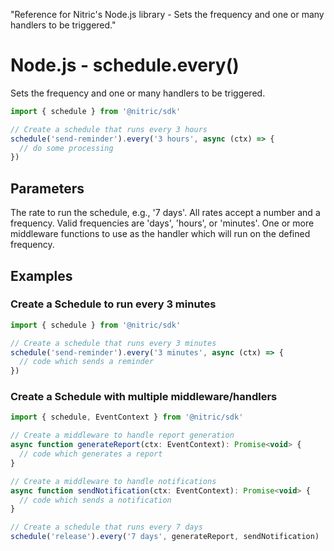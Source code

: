   "Reference for Nitric's Node.js library - Sets the frequency and one or many handlers to be triggered."

# Node.js - schedule.every()

Sets the frequency and one or many handlers to be triggered.

```javascript
import { schedule } from '@nitric/sdk'

// Create a schedule that runs every 3 hours
schedule('send-reminder').every('3 hours', async (ctx) => {
  // do some processing
})
```

## Parameters

<Properties>
  <Property name="rate" required type="string">
    The rate to run the schedule, e.g., '7 days'. All rates accept a number and
    a frequency. Valid frequencies are 'days', 'hours', or 'minutes'.
  </Property>
  <Property
    name="middleware"
    required
    type="EventMiddleware or EventMiddleware[]"
  >
    One or more middleware functions to use as the handler which will run on the
    defined frequency.
  </Property>
</Properties>

## Examples

### Create a Schedule to run every 3 minutes

```javascript
import { schedule } from '@nitric/sdk'

// Create a schedule that runs every 3 minutes
schedule('send-reminder').every('3 minutes', async (ctx) => {
  // code which sends a reminder
})
```

### Create a Schedule with multiple middleware/handlers

```javascript
import { schedule, EventContext } from '@nitric/sdk'

// Create a middleware to handle report generation
async function generateReport(ctx: EventContext): Promise<void> {
  // code which generates a report
}

// Create a middleware to handle notifications
async function sendNotification(ctx: EventContext): Promise<void> {
  // code which sends a notification
}

// Create a schedule that runs every 7 days
schedule('release').every('7 days', generateReport, sendNotification)
```
